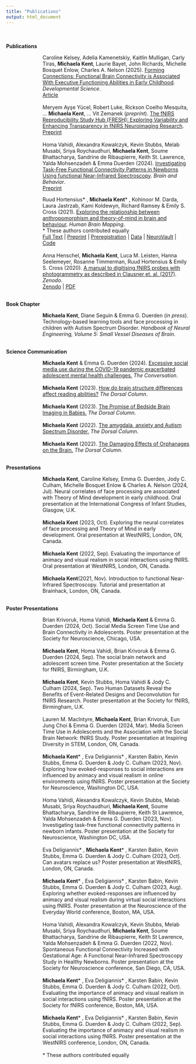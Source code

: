```yaml
---
title: "Publications"
output: html_document
---
```


<style>
.text.extra-padding {
    padding-left: 100px; 
    max-width:100%;
  }
</style>
<br>
<br>
**Publications** 
<br>
<div class="text extra-padding"> 
Caroline Kelsey, Adelia Kamenetskiy, Kaitlin Mulligan, Carly Tiras, **Michaela Kent**, Laurie Bayet, John Richards, Michelle Bosquet Enlow, Charles A. Nelson (2025). [Forming Connections: Functional Brain Connectivity is Associated With Executive Functioning Abilities in Early Childhood ](https://doi.org/10.1111/desc.13604). *Developmental Science*.
<br>
[Article](https://osf.io/preprints/metaarxiv/pc6x8)
<br>
<br>
Meryem Ayşe Yücel, Robert Luke, Rickson Coelho Mesquita, … **Michaela Kent**, … Vit Zemanek (*preprint*). [The fNIRS Reproducibility Study Hub (FRESH): Exploring Variability and Enhancing Transparency in fNIRS Neuroimaging Research](https://osf.io/preprints/metaarxiv/pc6x8).
<br>
[Preprint](https://osf.io/preprints/metaarxiv/pc6x8)
<br>
<br>
Homa Vahidi, Alexandra Kowalczyk, Kevin Stubbs, Melab Musabi, Sriya Roychaudhuri, **Michaela Kent**, Soume Bhattacharya, Sandrine de Ribaupierre, Keith St. Lawrence, Yalda Mohsenzadeh & Emma Duerden (2024). [Investigating Task-Free Functional Connectivity Patterns in Newborns Using functional Near-Infrared Spectroscopy](https://www.biorxiv.org/content/10.1101/2023.09.05.555980v1). *Brain and Behavior*.
<br>
[Preprint](https://www.biorxiv.org/content/10.1101/2023.09.05.555980v1) 
</div>
<div class="text extra-padding"> 
Ruud Hortensius* , **Michaela Kent*** , Kohinoor M. Darda, Laura Jastrzab, Kami Koldewyn, Richard Ramsey & Emily S. Cross (2021). [Exploring the relationship between anthropomorphism and theory-of-mind in brain and behaviour](https://onlinelibrary.wiley.com/doi/epdf/10.1002/hbm.25542). *Human Brain Mapping*.
<br>
* These authors contributed equally
<br>
[Full Text](https://onlinelibrary.wiley.com/doi/full/10.1002/hbm.25542) | [Preprint](https://psyarxiv.com/3uj4g/) | [Preregistration](https://osf.io/tuq4a) | [Data](https://osf.io/rg5kn/) | [NeuroVault](https://neurovault.org/collections/6615/) | [Code](https://gitlab.com/hortensius/anthrom)
<br>
<br>
Anna Henschel, **Michaela Kent**, Luca M. Leisten, Hanna Seelemeyer, Rosanne Timmerman, Ruud Hortensius & Emily S. Cross (2020). [A manual to digitising fNIRS probes with photogrammetry as described in Clausner et. al. (2017)](https://zenodo.org/record/4146985). *Zenodo*.
<br>
[Zenodo](https://zenodo.org/record/4146985) | [PDF](https://www.soba-lab.com/_files/ugd/3e5863_cf150f119e2640d1a0c6963ea7fc20f4.pdf) 
<br>
<br>
</div>
**Book Chapter** 
<br>
<div class="text extra-padding"> 
**Michaela Kent**, Diane Seguin & Emma G. Duerden (*in press*). Technology-based learning tools and face processing in children with Autism Spectrum Disorder. *Handbook of Neural Engineering, Volume 5: Small Vessel Diseases of Brain*.
<br>
<br>
</div>
**Science Communication** 
<br>
<div class="text extra-padding"> 
**Michaela Kent** & Emma G. Duerden (2024). [Excessive social media use during the COVID-19 pandemic exacerbated adolescent mental health challenges.](https://theconversation.com/excessive-social-media-use-during-the-covid-19-pandemic-exacerbated-adolescent-mental-health-challenges-217986) *The Conversation*.
<br>
<br>
**Michaela Kent** (2023). [How do brain structure differences affect reading abilities?](https://songsuwo.ca/thedorsalcolumn/vol-4-iss-4-michaela-kent) *The Dorsal Column*.
<br>
<br>
**Michaela Kent** (2023). [The Promise of Bedside Brain Imaging in Babies.](https://songsuwo.ca/thedorsalcolumn/vol4-iss2-michaela-kent) *The Dorsal Column*.
<br>
<br>
**Michaela Kent** (2022). [The amygdala, anxiety and Autism Spectrum Disorder.](https://songsuwo.ca/thedorsalcolumn/vol3-iss4-michaela-kent) *The Dorsal Column*.
<br>
<br>
**Michaela Kent** (2022). [The Damaging Effects of Orphanages on the Brain.](https://songsuwo.ca/thedorsalcolumn/vol3-iss2-michaela-kent) *The Dorsal Column*.
<br>
<br>
</div>
**Presentations** 
<div class="text extra-padding"> 
**Michaela Kent**, Caroline Kelsey, Emma G. Duerden, Jody C. Culham, Michelle Bosquet Enlow & Charles A. Nelson (2024, Jul). Neural correlates of face processing are associated with Theory of Mind development in early childhood. Oral presentation at the International Congress of Infant Studies, Glasgow, U.K.
<br>
<br>
**Michaela Kent** (2023, Oct). Exploring the neural correlates of face processing and Theory of Mind in early development. Oral presentation at WestNIRS, London, ON, Canada.
<br>
<br>
**Michaela Kent** (2022, Sep). Evaluating the importance of animacy and visual realism in social interactions using fNIRS. Oral presentation at WestNIRS, London, ON, Canada.
<br>
<br>
**Michaela Kent**(2021, Nov). Introduction to functional Near-Infrared Spectroscopy. Tutorial and presentation at Brainhack, London, ON, Canada.
<br>
<br>
</div>
**Poster Presentations** 
<div class="text extra-padding"> 
Brian Krivoruk, Homa Vahidi, **Michaela Kent** & Emma G. Duerden (2024, Oct). Social Media Screen Time Use and Brain Connectivity in Adolescents. Poster presentation at the Society for Neuroscience, Chicago, USA.
<br>
<br>
**Michaela Kent**, Homa Vahidi, Brian Krivoruk & Emma G. Duerden (2024, Sep). The social brain network and adolescent screen time. Poster presentation at the Society for fNIRS, Birmingham, U.K.
<br>
<br>
**Michaela Kent**, Kevin Stubbs, Homa Vahidi & Jody C. Culham (2024, Sep). Two Human Datasets Reveal the Benefits of Event-Related Designs and Deconvolution for fNIRS Research. Poster presentation at the Society for fNIRS, Birmingham, U.K.
<br>
<br>
Lauren M. MacIntyre, **Michaela Kent**, Brian Krivoruk, Eun Jung Choi & Emma G. Duerden (2024, Mar). Media Screen Time Use in Adolescents and the Association with the Social Brain Network: fNIRS Study. Poster presentation at Inspiring Diversity in STEM, London, ON, Canada.
<br>
<br>
**Michaela Kent*** , Eva Deligiannis* , Karsten Babin, Kevin Stubbs, Emma G. Duerden & Jody C. Culham (2023, Nov). Exploring how evoked-responses to social interactions are influenced by animacy and visual realism in online environments using fNIRS. Poster presentation at the Society for Neuroscience, Washington DC, USA.
<br>
<br>
Homa Vahidi, Alexandra Kowalczyk, Kevin Stubbs, Melab Musabi, Sriya Roychaudhuri, **Michaela Kent**, Soume Bhattacharya, Sandrine de Ribaupierre, Keith St Lawrence, Yalda Mohsenzadeh & Emma G. Duerden (2023, Nov). Investigating task-free functional connectivity patterns in newborn infants. Poster presentation at the Society for Neuroscience, Washington DC, USA.  
<br>
Eva Deligiannis* , **Michaela Kent*** , Karsten Babin, Kevin Stubbs, Emma G. Duerden & Jody C. Culham (2023, Oct). Can avatars replace us? Poster presentation at WestNIRS, London, ON, Canada.
<br>
<br>
**Michaela Kent*** , Eva Deligiannis* , Karsten Babin, Kevin Stubbs, Emma G. Duerden & Jody C. Culham (2023, Aug). Exploring whether evoked-responses are influenced by animacy and visual realism during virtual social interactions using fNIRS. Poster presentation at the Neuroscience of the Everyday World conference, Boston, MA, USA.
<br>
<br>
Homa Vahidi, Alexandra Kowalczyk, Kevin Stubbs, Melab Musabi, Sriya Roychaudhuri, **Michaela Kent**, Soume Bhattacharya, Sandrine de Ribaupierre, Keith St Lawrence, Yalda Mohsenzadeh & Emma G. Duerden (2022, Nov). Spontaneous Functional Connectivity Increased with Gestational Age: A Functional Near-Infrared Spectroscopy Study in Healthy Newborns. Poster presentation at the Society for Neuroscience conference, San Diego, CA, USA.  
<br>
**Michaela Kent*** , Eva Deligiannis* , Karsten Babin, Kevin Stubbs, Emma G. Duerden & Jody C. Culham (2022, Oct). Evaluating the importance of animacy and visual realism in social interactions using fNIRS. Poster presentation at the Society for fNIRS conference, Boston, MA, USA.
<br>
<br>
**Michaela Kent*** , Eva Deligiannis* , Karsten Babin, Kevin Stubbs, Emma G. Duerden & Jody C. Culham (2022, Sep). Evaluating the importance of animacy and visual realism in social interactions using fNIRS. Poster presentation at the WestNIRS conference, London, ON, Canada.
<br>
<br>
* These authors contributed equally
</div>
